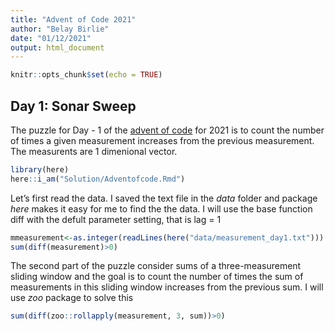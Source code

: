```yaml
---
title: "Advent of Code 2021"
author: "Belay Birlie"
date: "01/12/2021"
output: html_document
---
```


```r
knitr::opts_chunk$set(echo = TRUE)
```

## Day 1: Sonar Sweep

The puzzle for Day - 1 of the [advent of code](https://adventofcode.com/2021/) for 2021 is to count the number of times a given measurement increases from the previous measurement. The measurents are 1 dimenional vector.  
```r

library(here)
here::i_am("Solution/Adventofcode.Rmd")

```

Let's first read the data. I saved the text file in the *data* folder and package *here* makes it easy for me to find the the data. I will use the base function diff with the defult parameter setting, that is lag = 1 

```r
mmeasurement<-as.integer(readLines(here("data/measurement_day1.txt")))
sum(diff(measurement)>0)

```

The second part of the puzzle consider sums of a three-measurement sliding window and the goal is to count the number of times the sum of measurements in this sliding window increases from the previous sum. I will use *zoo* package to solve this 

```r
sum(diff(zoo::rollapply(measurement, 3, sum))>0)

```
